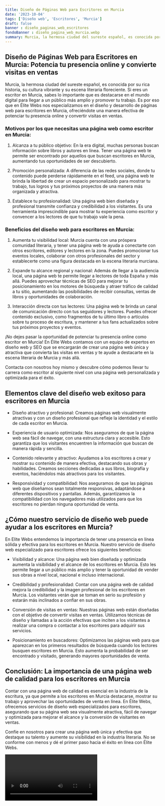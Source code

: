 ```yaml
---
title: Diseño de Páginas Web para Escritores en Murcia
date: '2023-10-04'
tags: ['Diseño web', 'Escritores', 'Murcia']
draft: false
banner : diseño_paginas_web_escritores
fondoBanner : diseño_pagina_web_murcia.webp
summary: Murcia, la hermosa ciudad del sureste español, es conocida por su rica historia, su cultura vibrante y su escena literaria floreciente. Si eres un escritor en Murcia, sabes lo importante que es destacarse en el mundo digital para llegar a un público más amplio y promover tu trabajo. Es por eso que en Élite Webs nos especializamos en el diseño y desarrollo de páginas web para escritores en Murcia, ofreciéndote una manera efectiva de potenciar tu presencia online y convertir visitas en ventas.
---
```


## Diseño de Páginas Web para Escritores en Murcia: Potencia tu presencia online y convierte visitas en ventas

Murcia, la hermosa ciudad del sureste español, es conocida por su rica historia, su cultura vibrante y su escena literaria floreciente. Si eres un escritor en Murcia, sabes lo importante que es destacarse en el mundo digital para llegar a un público más amplio y promover tu trabajo. Es por eso que en Élite Webs nos especializamos en el diseño y desarrollo de páginas web para escritores en Murcia, ofreciéndote una manera efectiva de potenciar tu presencia online y convertir visitas en ventas.

### Motivos por los que necesitas una página web como escritor en Murcia:

1. Alcanza a tu público objetivo: En la era digital, muchas personas buscan información sobre libros y autores en línea. Tener una página web te permite ser encontrado por aquellos que buscan escritores en Murcia, aumentando tus oportunidades de ser descubierto.

2. Promoción personalizada: A diferencia de las redes sociales, donde tu contenido puede perderse rápidamente en el feed, una página web te brinda la libertad de crear un espacio personalizado para mostrar tu trabajo, tus logros y tus próximos proyectos de una manera más organizada y atractiva.

3. Establece tu profesionalidad: Una página web bien diseñada y profesional transmite confianza y credibilidad a los visitantes. Es una herramienta imprescindible para mostrar tu experiencia como escritor y convencer a los lectores de que tu trabajo vale la pena.

### Beneficios del diseño web para escritores en Murcia:

1. Aumenta tu visibilidad local: Murcia cuenta con una próspera comunidad literaria, y tener una página web te ayuda a conectarte con otros escritores, editores y lectores en la zona. Puedes promocionar tus eventos locales, colaborar con otros profesionales del sector y establecerte como una figura destacada en la escena literaria murciana.

2. Expande tu alcance regional y nacional: Además de llegar a la audiencia local, una página web te permite llegar a lectores de toda España y más allá. Puedes aprovechar técnicas de SEO para mejorar tu posicionamiento en los motores de búsqueda y atraer tráfico de calidad a tu sitio, aumentando las posibilidades de recibir consultas, ventas de libros y oportunidades de colaboración.

3. Interacción directa con tus lectores: Una página web te brinda un canal de comunicación directo con tus seguidores y lectores. Puedes ofrecer contenido exclusivo, como fragmentos de tu último libro o artículos sobre tu proceso de escritura, y mantener a tus fans actualizados sobre tus próximos proyectos y eventos.

¡No dejes pasar la oportunidad de potenciar tu presencia online como escritor en Murcia! En Élite Webs contamos con un equipo de expertos en diseño web y SEO que se encargarán de crear una página web única y atractiva que convierta las visitas en ventas y te ayude a destacarte en la escena literaria de Murcia y más allá.

Contacta con nosotros hoy mismo y descubre cómo podemos llevar tu carrera como escritor al siguiente nivel con una página web personalizada y optimizada para el éxito.

<GifSeo />

<Cta />

## Elementos clave del diseño web exitoso para escritores en Murcia

- Diseño atractivo y profesional: Creamos páginas web visualmente atractivas y con un diseño profesional que refleje la identidad y el estilo de cada escritor en Murcia.

- Experiencia de usuario optimizada: Nos aseguramos de que la página web sea fácil de navegar, con una estructura clara y accesible. Esto garantiza que los visitantes encuentren la información que buscan de manera rápida y sencilla.

- Contenido relevante y atractivo: Ayudamos a los escritores a crear y mostrar su contenido de manera efectiva, destacando sus obras y habilidades. Creamos secciones dedicadas a sus libros, biografía y eventos, haciéndolos más atractivos para los visitantes.

- Responsividad y compatibilidad: Nos aseguramos de que las páginas web que diseñamos sean totalmente responsivas, adaptándose a diferentes dispositivos y pantallas. Además, garantizamos la compatibilidad con los navegadores más utilizados para que los escritores no pierdan ninguna oportunidad de venta.

## ¿Cómo nuestro servicio de diseño web puede ayudar a los escritores en Murcia?

En Elite Webs entendemos la importancia de tener una presencia en línea sólida y efectiva para los escritores en Murcia. Nuestro servicio de diseño web especializado para escritores ofrece los siguientes beneficios:

- Visibilidad y alcance: Una página web bien diseñada y optimizada aumenta la visibilidad y el alcance de los escritores en Murcia. Esto les permite llegar a un público más amplio y tener la oportunidad de vender sus obras a nivel local, nacional e incluso internacional.

- Credibilidad y profesionalidad: Contar con una página web de calidad mejora la credibilidad y la imagen profesional de los escritores en Murcia. Los visitantes verán que se toman en serio su profesión y estarán más inclinados a confiar en sus obras.

- Conversión de visitas en ventas: Nuestras páginas web están diseñadas con el objetivo de convertir visitas en ventas. Utilizamos técnicas de diseño y llamadas a la acción efectivas que inciten a los visitantes a realizar una compra o contactar a los escritores para adquirir sus servicios.

- Posicionamiento en buscadores: Optimizamos las páginas web para que aparezcan en los primeros resultados de búsqueda cuando los lectores busquen escritores en Murcia. Esto aumenta la probabilidad de ser encontrado y visitado, generando mayores oportunidades de venta.

## Conclusión: La importancia de una página web de calidad para los escritores en Murcia

Contar con una página web de calidad es esencial en la industria de la escritura, ya que permite a los escritores en Murcia destacarse, mostrar su trabajo y aprovechar las oportunidades de venta en línea. En Élite Webs, ofrecemos servicios de diseño web especializados para escritores, asegurando que su página web sea visualmente atractiva, fácil de navegar y optimizada para mejorar el alcance y la conversión de visitantes en ventas.

Confíe en nosotros para crear una página web única y efectiva que destaque su talento y aumente su visibilidad en la industria literaria. No se conforme con menos y dé el primer paso hacia el éxito en línea con Élite Webs.

<Video />

<CtaBot job='Escritores' city='Murcia'/>

<Gmaps query='Murcia+españa+maps' />